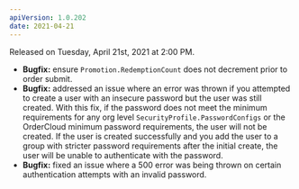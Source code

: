 ```yaml
---
apiVersion: 1.0.202
date: 2021-04-21
---
```


Released on Tuesday, April 21st, 2021 at 2:00 PM.

- **Bugfix:** ensure `Promotion.RedemptionCount` does not decrement prior to order submit.
- **Bugfix:** addressed an issue where an error was thrown if you attempted to create a user with an insecure password but the user was still created. With this fix, if the password does not meet the minimum requirements for any org level `SecurityProfile.PasswordConfigs` or the OrderCloud minimum password requirements, the user will not be created. If the user is created successfully and you add the user to a group with stricter password requirements after the initial create, the user will be unable to authenticate with the password.
- **Bugfix:** fixed an issue where a 500 error was being thrown on certain authentication attempts with an invalid password.
